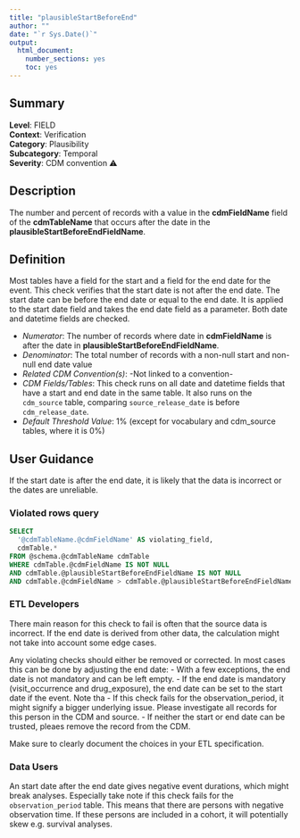 ```yaml
---
title: "plausibleStartBeforeEnd"
author: ""
date: "`r Sys.Date()`"
output:
  html_document:
    number_sections: yes
    toc: yes
---
```


## Summary

**Level**: FIELD\
**Context**: Verification\
**Category**: Plausibility\
**Subcategory**: Temporal\
**Severity**: CDM convention &#x26A0;\


## Description
The number and percent of records with a value in the **cdmFieldName** field of the **cdmTableName** that occurs after the date in the **plausibleStartBeforeEndFieldName**.


## Definition
Most tables have a field for the start and a field for the end date for the event. This check verifies that the start date is not after the end date. The start date can be before the end date or equal to the end date. It is applied to the start date field and takes the end date field as a parameter. Both date and datetime fields are checked.

- *Numerator*: The number of records where date in **cdmFieldName** is after the date in **plausibleStartBeforeEndFieldName**.
- *Denominator*: The total number of records with a non-null start and non-null end date value
- *Related CDM Convention(s)*: -Not linked to a convention-
- *CDM Fields/Tables*: This check runs on all date and datetime fields that have a start and end date in the same table. It also runs on the `cdm_source` table, comparing `source_release_date` is before `cdm_release_date`.
- *Default Threshold Value*: 1% (except for vocabulary and cdm_source tables, where it is 0%)


## User Guidance
If the start date is after the end date, it is likely that the data is incorrect or the dates are unreliable.

### Violated rows query
```sql
SELECT 
  '@cdmTableName.@cdmFieldName' AS violating_field, 
  cdmTable.*
FROM @schema.@cdmTableName cdmTable
WHERE cdmTable.@cdmFieldName IS NOT NULL 
AND cdmTable.@plausibleStartBeforeEndFieldName IS NOT NULL 
AND cdmTable.@cdmFieldName > cdmTable.@plausibleStartBeforeEndFieldName
```

### ETL Developers
There main reason for this check to fail is often that the source data is incorrect. If the end date is derived from other data, the calculation might not take into account some edge cases. 

Any violating checks should either be removed or corrected. In most cases this can be done by adjusting the end date:
- With a few exceptions, the end date is not mandatory and can be left empty.
- If the end date is mandatory (visit_occurrence and drug_exposure), the end date can be set to the start date if the event. Note tha
- If this check fails for the observation_period, it might signify a bigger underlying issue. Please investigate all records for this person in the CDM and source.
- If neither the start or end date can be trusted, pleaes remove the record from the CDM.

Make sure to clearly document the choices in your ETL specification.

### Data Users
An start date after the end date gives negative event durations, which might break analyses. 
Especially take note if this check fails for the `observation_period` table. This means that there are persons with negative observation time. If these persons are included in a cohort, it will potentially skew e.g. survival analyses.
